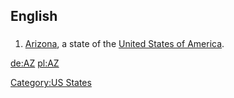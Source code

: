 {{see|az}}

==English==

==={{Abbreviation}}===
# [[Arizona]], a state of the [[United States of America]].

[[Category:US States]]

[[de:AZ]]
[[pl:AZ]]